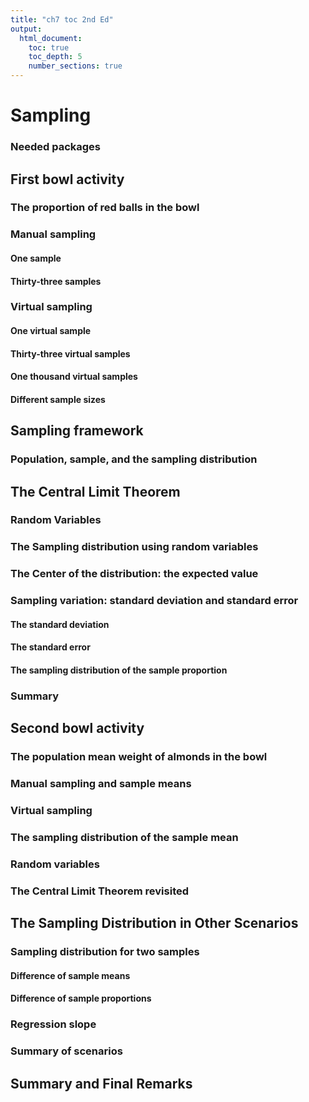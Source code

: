 ```yaml
---
title: "ch7 toc 2nd Ed"
output:
  html_document:
    toc: true
    toc_depth: 5
    number_sections: true
---
```


# Sampling {#sampling}

### Needed packages {-#sampling-packages}

## First bowl activity {#sampling-activity}

### The proportion of red balls in the bowl {#population-proportion}

### Manual sampling {#sampling-manual}


#### One sample {#one-sample}
#### Thirty-three samples {#student-shovels}


### Virtual sampling {#sampling-simulation}
#### One virtual sample
#### Thirty-three virtual samples {#shovel-33-times}
#### One thousand virtual samples {#shovel-1000-times}
#### Different sample sizes {#different-shovels}

## Sampling framework {#sampling-framework}

### Population, sample, and the sampling distribution {#terminology-and-notation}

## The Central Limit Theorem {#central-limit-theorem}

### Random Variables

### The Sampling distribution using random variables

### The Center of the distribution: the expected value

### Sampling variation: standard deviation and standard error

#### The standard deviation

#### The standard error

#### The sampling distribution of the sample proportion

### Summary


## Second bowl activity {#sampling-activity}


### The population mean weight of almonds in the bowl {#population-mean}

### Manual sampling and sample means {#resampling-tactile-bowl}


### Virtual sampling {#virtual-samples-mean-bowl}

### The sampling distribution of the sample mean 

### Random variables

### The Central Limit Theorem revisited {#CLT-mean}

## The Sampling Distribution in Other Scenarios{#sampling-other-scenarios}

### Sampling distribution for two samples

#### Difference of sample means

#### Difference of sample proportions

### Regression slope

### Summary of scenarios

## Summary and Final Remarks
